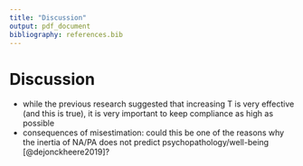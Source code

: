 ```yaml
---
title: "Discussion"
output: pdf_document
bibliography: references.bib
---
```


\newpage

# Discussion

-   while the previous research suggested that increasing T is very effective (and this is true), it is very important to keep compliance as high as possible
-   consequences of misestimation: could this be one of the reasons why the inertia of NA/PA does not predict psychopathology/well-being [@dejonckheere2019]?
